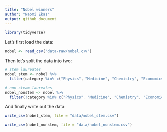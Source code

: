 ```yaml
---
title: "Nobel winners"
author: "Naomi Ekas"
output: github_document
---
```


```r
library(tidyverse)
```

Let's first load the data:

```r
nobel <- read_csv("data-raw/nobel.csv")
```

Then let's split the data into two:

```r
# stem laureates
nobel_stem <- nobel %>%
  filter(category %in% c("Physics", "Medicine", "Chemistry", "Economics"))

# non-steam laureates
nobel_nonstem <- nobel %>%
  filter(!category %in% c("Physics", "Medicine", "Chemistry", "Economics"))
```

And finally write out the data:

```r
write_csv(nobel_stem, file = "data/nobel_stem.csv")

```
```r
write_csv(nobel_nonstem, file = "data/nobel_nonstem.csv")
```

